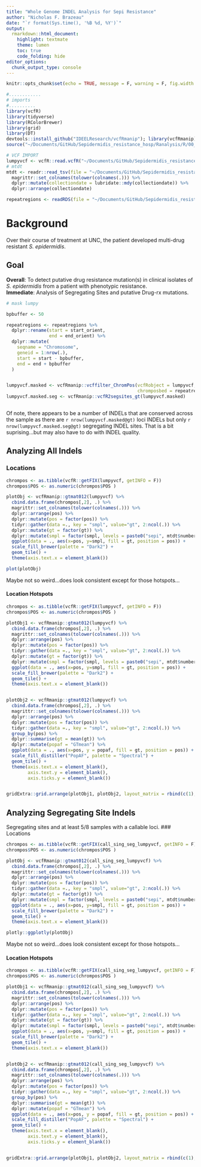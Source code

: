 ```yaml
---
title: "Whole Genome INDEL Analysis for Sepi Resistance"
author: "Nicholas F. Brazeau"
date: "`r format(Sys.time(), '%B %d, %Y')`"
output:
  rmarkdown::html_document:
    highlight: textmate
    theme: lumen
    toc: true
    code_folding: hide
editor_options: 
  chunk_output_type: console
---
```



```r
knitr::opts_chunk$set(echo = TRUE, message = F, warning = F, fig.width = 10, fig.height = 7)

#............
# imports
#..........
library(vcfR)
library(tidyverse)
library(RColorBrewer)
library(grid)
library(DT)
devtools::install_github("IDEELResearch/vcfRmanip"); library(vcfRmanip)
source("~/Documents/GitHub/Sepidermidis_resistance_hosp/Ranalysis/R/00_functions.R")

# VCF IMPORT
lumpyvcf <- vcfR::read.vcfR("~/Documents/GitHub/Sepidermidis_resistance_hosp/lumpy/bamrefs/sepi_clincases-smoove.genotyped.vcf.gz", verbose = F)
# mtdt
mtdt <- readr::read_tsv(file = "~/Documents/GitHub/Sepidermidis_resistance_hosp/metadata.tab.txt") %>% 
  magrittr::set_colnames(tolower(colnames(.))) %>% 
  dplyr::mutate(collectiondate = lubridate::mdy(collectiondate)) %>% 
  dplyr::arrange(collectiondate)

repeatregions <- readRDS(file = "~/Documents/GitHub/Sepidermidis_resistance_hosp/Ranalysis/data/repeat_regions.RDS")

```


# Background
Over their course of treatment at UNC, the patient developed multi-drug resistant _S. epidermidis_. 

## Goal 
**Overall**: To detect putative drug resistance mutation(s) in clinical isolates of _S. epidermidis_ from a patient with phenotypic resistance.   
**Immediate**: Analysis of Segregating Sites and putative Drug-rx mutations.





```r

# mask lumpy

bpbuffer <- 50

repeatregions <- repeatregions %>% 
  dplyr::rename(start = start_orient,
                end = end_orient) %>% 
  dplyr::mutate(
    seqname = "Chromosome",
    geneid = 1:nrow(.),
    start = start - bpbuffer,
    end = end + bpbuffer 
  ) 


lumpyvcf.masked <- vcfRmanip::vcffilter_ChromPos(vcfRobject = lumpyvcf,
                                                 chromposbed = repeatregions)
lumpyvcf.masked.seg <- vcfRmanip::vcfR2segsites_gt(lumpyvcf.masked)



```

Of note, there appears to be a number of INDELs that are conserved across the sample as there are `r nrow(lumpyvcf.masked@gt)` loci INDELs but only `r nrow(lumpyvcf.masked.seg@gt)` segregating INDEL sites. That is a bit suprising...but may also have to do with INDEL quality. 















## Analyzing All Indels
### Locations
```r
chrompos <- as.tibble(vcfR::getFIX(lumpyvcf, getINFO = F))
chrompos$POS <- as.numeric(chrompos$POS )

plotObj <- vcfRmanip::gtmat012(lumpyvcf) %>%  
  cbind.data.frame(chrompos[,2], .) %>% 
  magrittr::set_colnames(tolower(colnames(.))) %>% 
  dplyr::arrange(pos) %>% 
  dplyr::mutate(pos = factor(pos)) %>% 
  tidyr::gather(data =., key = "smpl", value="gt", 2:ncol(.)) %>% 
  dplyr::mutate(gt = factor(gt)) %>% 
  dplyr::mutate(smpl = factor(smpl, levels = paste0("sepi", mtdt$number))) %>% 
  ggplot(data = ., aes(x=pos, y=smpl, fill = gt, position = pos)) +
  scale_fill_brewer(palette = "Dark2") +
  geom_tile() +
  theme(axis.text.x = element_blank()) 

plot(plotObj)


```
Maybe not so weird...does look consistent except for those hotspots...

#### Location Hotspots
```r
chrompos <- as.tibble(vcfR::getFIX(lumpyvcf, getINFO = F))
chrompos$POS <- as.numeric(chrompos$POS )

plotObj1 <- vcfRmanip::gtmat012(lumpyvcf) %>%  
  cbind.data.frame(chrompos[,2], .) %>% 
  magrittr::set_colnames(tolower(colnames(.))) %>% 
  dplyr::arrange(pos) %>% 
  dplyr::mutate(pos = factor(pos)) %>% 
  tidyr::gather(data =., key = "smpl", value="gt", 2:ncol(.)) %>% 
  dplyr::mutate(gt = factor(gt)) %>% 
  dplyr::mutate(smpl = factor(smpl, levels = paste0("sepi", mtdt$number))) %>% 
  ggplot(data = ., aes(x=pos, y=smpl, fill = gt, position = pos)) +
  scale_fill_brewer(palette = "Dark2") +
  geom_tile() +
  theme(axis.text.x = element_blank()) 


plotObj2 <- vcfRmanip::gtmat012(lumpyvcf) %>%  
  cbind.data.frame(chrompos[,2], .) %>% 
  magrittr::set_colnames(tolower(colnames(.))) %>% 
  dplyr::arrange(pos) %>% 
  dplyr::mutate(pos = factor(pos)) %>% 
  tidyr::gather(data =., key = "smpl", value="gt", 2:ncol(.)) %>% 
  group_by(pos) %>% 
  dplyr::summarise(gt = mean(gt)) %>% 
  dplyr::mutate(popaf = "GTmean") %>% 
  ggplot(data = ., aes(x=pos, y = popaf, fill = gt, position = pos)) +
  scale_fill_distiller("PopAF", palette = "Spectral") +
  geom_tile() +
  theme(axis.text.x = element_blank(),
        axis.text.y = element_blank(),
        axis.ticks.y = element_blank()) 


gridExtra::grid.arrange(plotObj1, plotObj2, layout_matrix = rbind(c(1), c(1), c(2)))


```



## Analyzing Segregating Site Indels
Segregating sites and at least 5/8 samples with a callable loci. 
### Locations
```r
chrompos <- as.tibble(vcfR::getFIX(call_sing_seg_lumpyvcf, getINFO = F))
chrompos$POS <- as.numeric(chrompos$POS )

plotObj <- vcfRmanip::gtmat012(call_sing_seg_lumpyvcf) %>%  
  cbind.data.frame(chrompos[,2], .) %>% 
  magrittr::set_colnames(tolower(colnames(.))) %>% 
  dplyr::arrange(pos) %>% 
  dplyr::mutate(pos = factor(pos)) %>% 
  tidyr::gather(data =., key = "smpl", value="gt", 2:ncol(.)) %>% 
  dplyr::mutate(gt = factor(gt)) %>% 
  dplyr::mutate(smpl = factor(smpl, levels = paste0("sepi", mtdt$number))) %>% 
  ggplot(data = ., aes(x=pos, y=smpl, fill = gt, position = pos)) +
  scale_fill_brewer(palette = "Dark2") +
  geom_tile() +
  theme(axis.text.x = element_blank()) 

plotly::ggplotly(plotObj)


```
Maybe not so weird...does look consistent except for those hotspots...

#### Location Hotspots
```r
chrompos <- as.tibble(vcfR::getFIX(call_sing_seg_lumpyvcf, getINFO = F))
chrompos$POS <- as.numeric(chrompos$POS )

plotObj1 <- vcfRmanip::gtmat012(call_sing_seg_lumpyvcf) %>%  
  cbind.data.frame(chrompos[,2], .) %>% 
  magrittr::set_colnames(tolower(colnames(.))) %>% 
  dplyr::arrange(pos) %>% 
  dplyr::mutate(pos = factor(pos)) %>% 
  tidyr::gather(data =., key = "smpl", value="gt", 2:ncol(.)) %>% 
  dplyr::mutate(gt = factor(gt)) %>% 
  dplyr::mutate(smpl = factor(smpl, levels = paste0("sepi", mtdt$number))) %>% 
  ggplot(data = ., aes(x=pos, y=smpl, fill = gt, position = pos)) +
  scale_fill_brewer(palette = "Dark2") +
  geom_tile() +
  theme(axis.text.x = element_blank()) 


plotObj2 <- vcfRmanip::gtmat012(call_sing_seg_lumpyvcf) %>%  
  cbind.data.frame(chrompos[,2], .) %>% 
  magrittr::set_colnames(tolower(colnames(.))) %>% 
  dplyr::arrange(pos) %>% 
  dplyr::mutate(pos = factor(pos)) %>% 
  tidyr::gather(data =., key = "smpl", value="gt", 2:ncol(.)) %>% 
  group_by(pos) %>% 
  dplyr::summarise(gt = mean(gt)) %>% 
  dplyr::mutate(popaf = "GTmean") %>% 
  ggplot(data = ., aes(x=pos, y = popaf, fill = gt, position = pos)) +
  scale_fill_distiller("PopAF", palette = "Spectral") +
  geom_tile() +
  theme(axis.text.x = element_blank(),
        axis.text.y = element_blank(),
        axis.ticks.y = element_blank()) 


gridExtra::grid.arrange(plotObj1, plotObj2, layout_matrix = rbind(c(1), c(1), c(2)))


```






